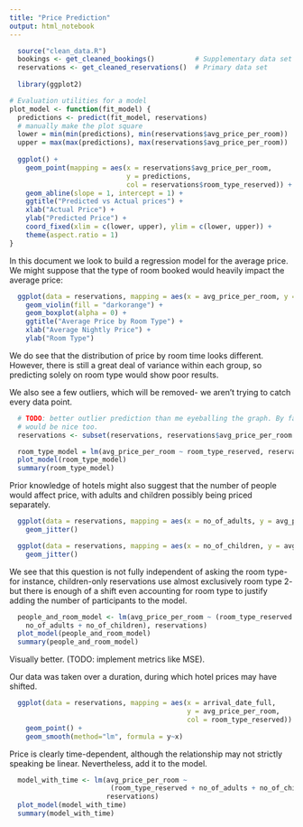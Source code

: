 ```yaml
---
title: "Price Prediction"
output: html_notebook
---
```


```r
  source("clean_data.R")
  bookings <- get_cleaned_bookings()          # Supplementary data set
  reservations <- get_cleaned_reservations()  # Primary data set
  
  library(ggplot2)
```

```r
# Evaluation utilities for a model
plot_model <- function(fit_model) {
  predictions <- predict(fit_model, reservations)
  # manually make the plot square
  lower = min(min(predictions), min(reservations$avg_price_per_room))
  upper = max(max(predictions), max(reservations$avg_price_per_room))
  
  ggplot() +
    geom_point(mapping = aes(x = reservations$avg_price_per_room, 
                             y = predictions,
                             col = reservations$room_type_reserved)) +
    geom_abline(slope = 1, intercept = 1) +
    ggtitle("Predicted vs Actual prices") +
    xlab("Actual Price") +
    ylab("Predicted Price") +
    coord_fixed(xlim = c(lower, upper), ylim = c(lower, upper)) +
    theme(aspect.ratio = 1)
}

```

In this document we look to build a regression model for the average price. We 
might suppose that the type of room booked would heavily impact the average price:


```r
  ggplot(data = reservations, mapping = aes(x = avg_price_per_room, y = room_type_reserved)) +
    geom_violin(fill = "darkorange") +
    geom_boxplot(alpha = 0) +
    ggtitle("Average Price by Room Type") +
    xlab("Average Nightly Price") +
    ylab("Room Type")
```

We do see that the distribution of price by room time looks different. However,
there is still a great deal of variance within each group, so predicting solely
on room type would show poor results.

We also see a few outliers, which will be removed- we aren't trying to catch
every data point.
```r
  # TODO: better outlier prediction than me eyeballing the graph. By factor
  # would be nice too.
  reservations <- subset(reservations, reservations$avg_price_per_room < 340)
```

```r
  room_type_model = lm(avg_price_per_room ~ room_type_reserved, reservations)
  plot_model(room_type_model)
  summary(room_type_model)
```

Prior knowledge of hotels might also suggest that the number of people would 
affect price, with adults and children possibly being priced separately.

```r
  ggplot(data = reservations, mapping = aes(x = no_of_adults, y = avg_price_per_room, col = room_type_reserved)) + 
    geom_jitter() 

  ggplot(data = reservations, mapping = aes(x = no_of_children, y = avg_price_per_room, col = room_type_reserved)) + 
    geom_jitter()
```
We see that this question is not fully independent of asking the room type- for
instance, children-only reservations use almost exclusively room type 2- but there
is enough of a shift even accounting for room type to justify adding the number
of participants to the model.

```r
  people_and_room_model <- lm(avg_price_per_room ~ (room_type_reserved + 
    no_of_adults + no_of_children), reservations)
  plot_model(people_and_room_model)
  summary(people_and_room_model)
```
Visually better. (TODO: implement metrics like MSE). 

Our data was taken over a duration, during which hotel prices may have shifted.
```r
  ggplot(data = reservations, mapping = aes(x = arrival_date_full,
                                            y = avg_price_per_room,
                                            col = room_type_reserved)) +
    geom_point() +
    geom_smooth(method="lm", formula = y~x)
```

Price is clearly time-dependent, although the relationship may not strictly speaking
be linear. Nevertheless, add it to the model.

```r
  model_with_time <- lm(avg_price_per_room ~
                         (room_type_reserved + no_of_adults + no_of_children + arrival_date_full),
                        reservations)
  plot_model(model_with_time)
  summary(model_with_time)
```

